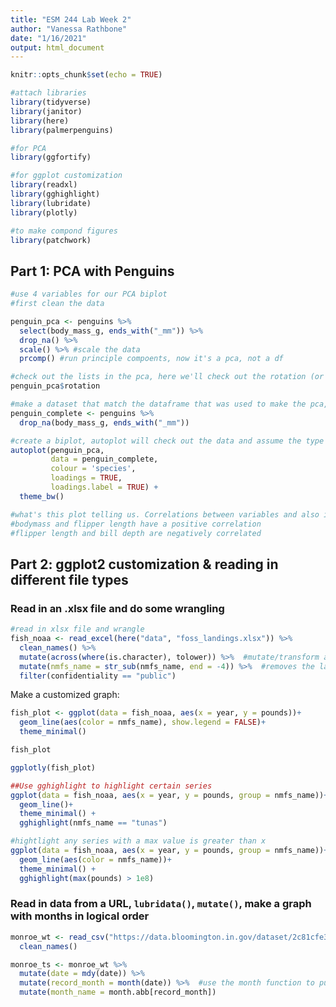 ```yaml
---
title: "ESM 244 Lab Week 2"
author: "Vanessa Rathbone"
date: "1/16/2021"
output: html_document
---
```


```r
knitr::opts_chunk$set(echo = TRUE)

#attach libraries
library(tidyverse)
library(janitor)
library(here)
library(palmerpenguins)

#for PCA
library(ggfortify)

#for ggplot customization
library(readxl)
library(gghighlight)
library(lubridate)
library(plotly)

#to make compond figures
library(patchwork)
```

## Part 1: PCA with Penguins
```r
#use 4 variables for our PCA biplot
#first clean the data

penguin_pca <- penguins %>% 
  select(body_mass_g, ends_with("_mm")) %>% 
  drop_na() %>% 
  scale() %>% #scale the data
  prcomp() #run principle compoents, now it's a pca, not a df

#check out the lists in the pca, here we'll check out the rotation (or loadings for each variables)
penguin_pca$rotation

#make a dataset that match the dataframe that was used to make the pca, need this to change the aes of the autoplot
penguin_complete <- penguins %>% 
  drop_na(body_mass_g, ends_with("_mm"))

#create a biplot, autoplot will check out the data and assume the type of plot to create, here a biplot - captures ~90% of our data in these two PCAs
autoplot(penguin_pca, 
         data = penguin_complete, 
         colour = 'species',
         loadings = TRUE,
         loadings.label = TRUE) +
  theme_bw()

#what's this plot telling us. Correlations between variables and also id-ing major clusters and patters amongst the species. 
#bodymass and flipper length have a positive correlation
#flipper length and bill depth are negatively correlated


```

## Part 2: ggplot2 customization & reading in different file types

### Read in an .xlsx file and do some wrangling
```r
#read in xlsx file and wrangle
fish_noaa <- read_excel(here("data", "foss_landings.xlsx")) %>% 
  clean_names() %>% 
  mutate(across(where(is.character), tolower)) %>%  #mutate/transform across all colums that are characters and change them to lower case
  mutate(nmfs_name = str_sub(nmfs_name, end = -4)) %>%  #removes the last 4 characters in the existing column
  filter(confidentiality == "public")
```

Make a customized graph:
```r
fish_plot <- ggplot(data = fish_noaa, aes(x = year, y = pounds))+
  geom_line(aes(color = nmfs_name), show.legend = FALSE)+
  theme_minimal()

fish_plot

ggplotly(fish_plot)

##Use gghighlight to highlight certain series
ggplot(data = fish_noaa, aes(x = year, y = pounds, group = nmfs_name))+
  geom_line()+
  theme_minimal() +
  gghighlight(nmfs_name == "tunas")

#hightlight any series with a max value is greater than x
ggplot(data = fish_noaa, aes(x = year, y = pounds, group = nmfs_name))+
  geom_line(aes(color = nmfs_name))+
  theme_minimal() +
  gghighlight(max(pounds) > 1e8)
```

### Read in data from a URL, `lubridata()`, `mutate()`, make a graph with months in logical order

```r
monroe_wt <- read_csv("https://data.bloomington.in.gov/dataset/2c81cfe3-62c2-46ed-8fcf-83c1880301d1/resource/13c8f7aa-af51-4008-80a9-56415c7c931e/download/mwtpdailyelectricitybclear.csv") %>% 
  clean_names()

```

```r
monroe_ts <- monroe_wt %>% 
  mutate(date = mdy(date)) %>% 
  mutate(record_month = month(date)) %>%  #use the month function to pull out the date in the "date" column
  mutate(month_name = month.abb[record_month])
  

```


